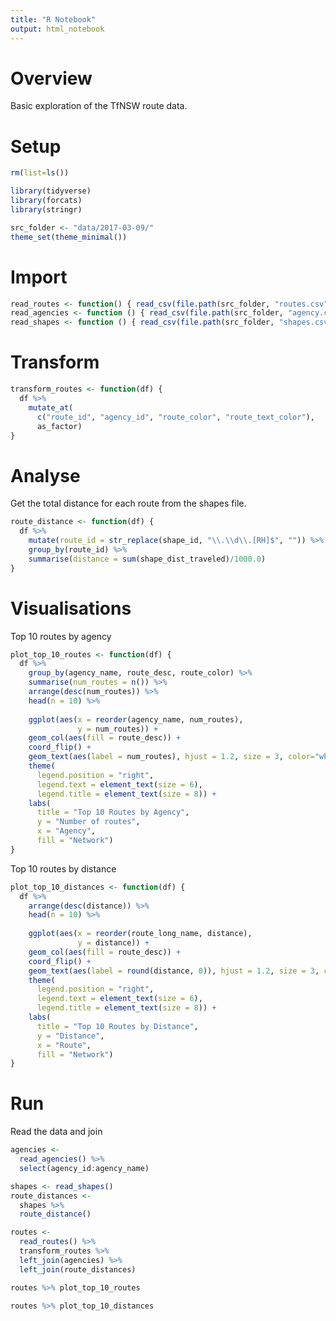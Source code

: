 ```yaml
---
title: "R Notebook"
output: html_notebook
---
```


# Overview

Basic exploration of the TfNSW route data.

# Setup

```r
rm(list=ls())

library(tidyverse)
library(forcats)
library(stringr)

src_folder <- "data/2017-03-09/"
theme_set(theme_minimal())
```

# Import

```r
read_routes <- function() { read_csv(file.path(src_folder, "routes.csv")) }
read_agencies <- function () { read_csv(file.path(src_folder, "agency.csv")) }
read_shapes <- function () { read_csv(file.path(src_folder, "shapes.csv")) }
```

# Transform

```r
transform_routes <- function(df) {
  df %>%
    mutate_at(
      c("route_id", "agency_id", "route_color", "route_text_color"), 
      as_factor)
}

```

# Analyse

Get the total distance for each route from the shapes file.
```r
route_distance <- function(df) {
  df %>%
    mutate(route_id = str_replace(shape_id, "\\.\\d\\.[RH]$", "")) %>%
    group_by(route_id) %>%
    summarise(distance = sum(shape_dist_traveled)/1000.0)
}
```

# Visualisations

Top 10 routes by agency
```r
plot_top_10_routes <- function(df) {
  df %>%
    group_by(agency_name, route_desc, route_color) %>%
    summarise(num_routes = n()) %>%
    arrange(desc(num_routes)) %>%
    head(n = 10) %>%
    
    ggplot(aes(x = reorder(agency_name, num_routes), 
               y = num_routes)) +
    geom_col(aes(fill = route_desc)) +
    coord_flip() +
    geom_text(aes(label = num_routes), hjust = 1.2, size = 3, color="white") +
    theme(
      legend.position = "right", 
      legend.text = element_text(size = 6), 
      legend.title = element_text(size = 8)) +
    labs(
      title = "Top 10 Routes by Agency",
      y = "Number of routes",
      x = "Agency",
      fill = "Network")
}
```


Top 10 routes by distance
```r
plot_top_10_distances <- function(df) {
  df %>%
    arrange(desc(distance)) %>%
    head(n = 10) %>%
    
    ggplot(aes(x = reorder(route_long_name, distance), 
               y = distance)) +
    geom_col(aes(fill = route_desc)) +
    coord_flip() +
    geom_text(aes(label = round(distance, 0)), hjust = 1.2, size = 3, color="white") +
    theme(
      legend.position = "right", 
      legend.text = element_text(size = 6), 
      legend.title = element_text(size = 8)) +
    labs(
      title = "Top 10 Routes by Distance",
      y = "Distance",
      x = "Route",
      fill = "Network")
}
```


# Run

Read the data and join
```r
agencies <- 
  read_agencies() %>% 
  select(agency_id:agency_name)

shapes <- read_shapes()
route_distances <-
  shapes %>% 
  route_distance()

routes <- 
  read_routes() %>% 
  transform_routes %>%
  left_join(agencies) %>%
  left_join(route_distances)

```


```r
routes %>% plot_top_10_routes
```

```r
routes %>% plot_top_10_distances
```

